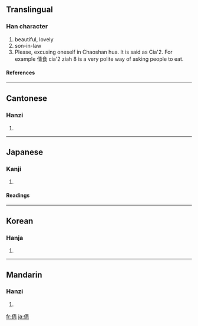 ==Translingual==
===Han character===
{{Han char|rn=9|rad=人|as=08|sn=10|four=2522<sub>7</sub>|canj=人手一月 (OQMB)}}
# beautiful, lovely
# son-in-law
# Please, excusing oneself in Chaoshan hua. It is said as Cia'2. For example 倩食 cia'2 ziah 8 is a very polite way of asking people to eat. 
====References====
{{Han ref|kx=0109.010|dkj=00791|dj=0231.100|hdz=10170.010|uh=5029|ud=20521|bh=ADC5|bd=44485}}
----

==Cantonese==
===Hanzi===
{{yue-hanzi|jyut=|y=sin3}}
# {{defn|Cantonese}}
----
==Japanese==
===Kanji===
{{ja-kanji|grade=|rs=人08}}
# {{defn|Japanese}}
====Readings====
{{ja-readings|on=[[せん]] (sen), [[せい]] (sei)|kun=[[うつくしい]] (utsukushii), [[つらつら]] (tsuratsura)}}
----
==Korean==
===Hanja===
{{ko-hanja|hangeul=천|rv=cheon|mr=ch'ŏn}}
# {{defn|Korean}}
----
==Mandarin==
===Hanzi===
{{cmn-hanzi|pin=[[qiàn]] ([[qian4]])|wg=ch'ien<sup>4</sup>}}
# {{defn|Mandarin}}

[[fr:倩]]
[[ja:倩]]